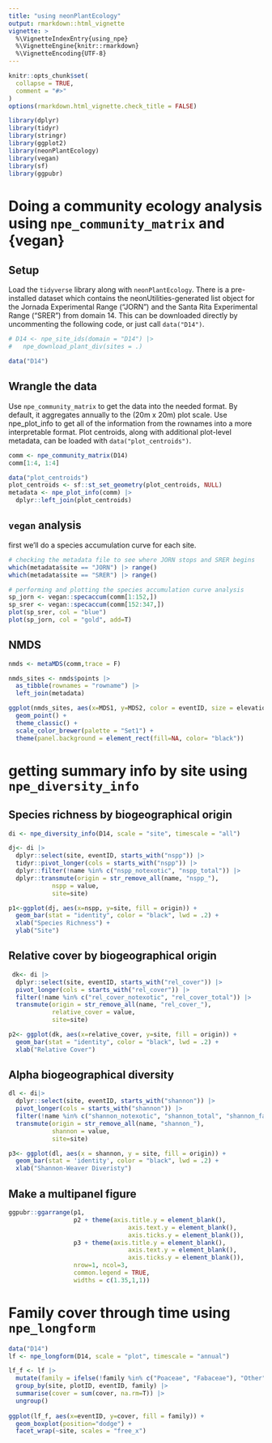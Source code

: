 ```yaml
---
title: "using neonPlantEcology"
output: rmarkdown::html_vignette
vignette: >
  %\VignetteIndexEntry{using_npe}
  %\VignetteEngine{knitr::rmarkdown}
  %\VignetteEncoding{UTF-8}
---
```


```r
knitr::opts_chunk$set(
  collapse = TRUE,
  comment = "#>"
)
options(rmarkdown.html_vignette.check_title = FALSE)
```

```r
library(dplyr)
library(tidyr)
library(stringr)
library(ggplot2)
library(neonPlantEcology)
library(vegan)
library(sf)
library(ggpubr)
```

# Doing a community ecology analysis using `npe_community_matrix` and {vegan}

## Setup

Load the `tidyverse` library along with `neonPlantEcology`. There is a 
pre-installed dataset which contains the neonUtilities-generated list object 
for the Jornada Experimental Range ("JORN") and the Santa Rita Experimental 
Range ("SRER") from domain 14. This can be downloaded directly by uncommenting
the following code, or just call `data("D14")`.


```r
# D14 <- npe_site_ids(domain = "D14") |>
#   npe_download_plant_div(sites = .)

data("D14")

```

## Wrangle the data

Use `npe_community_matrix` to get the data into the needed format. By default, 
it aggregates annually to the (20m x 20m) plot scale. Use npe_plot_info to get 
all of the information from the rownames into a more interpretable format. Plot
centroids, along with additional plot-level metadata, can be loaded with 
`data("plot_centroids")`.

```r
comm <- npe_community_matrix(D14)
comm[1:4, 1:4]

data("plot_centroids")
plot_centroids <- sf::st_set_geometry(plot_centroids, NULL)
metadata <- npe_plot_info(comm) |>
  dplyr::left_join(plot_centroids)


```

## `vegan` analysis

first we'll do a species accumulation curve for each site.

```r

# checking the metadata file to see where JORN stops and SRER begins
which(metadata$site == "JORN") |> range()
which(metadata$site == "SRER") |> range()

# performing and plotting the species accumulation curve analysis
sp_jorn <- vegan::specaccum(comm[1:152,])
sp_srer <- vegan::specaccum(comm[152:347,])
plot(sp_srer, col = "blue")
plot(sp_jorn, col = "gold", add=T)
```

## NMDS

```r
nmds <- metaMDS(comm,trace = F)

nmds_sites <- nmds$points |>
  as_tibble(rownames = "rowname") |>
  left_join(metadata)

ggplot(nmds_sites, aes(x=MDS1, y=MDS2, color = eventID, size = elevation, shape = site)) +
  geom_point() +
  theme_classic() +
  scale_color_brewer(palette = "Set1") +
  theme(panel.background = element_rect(fill=NA, color= "black"))

```

# getting summary info by site using `npe_diversity_info`

## Species richness by biogeographical origin

```r
di <- npe_diversity_info(D14, scale = "site", timescale = "all")

dj<- di |>
  dplyr::select(site, eventID, starts_with("nspp")) |>
  tidyr::pivot_longer(cols = starts_with("nspp")) |>
  dplyr::filter(!name %in% c("nspp_notexotic", "nspp_total")) |>
  dplyr::transmute(origin = str_remove_all(name, "nspp_"),
            nspp = value,
            site=site)

p1<-ggplot(dj, aes(x=nspp, y=site, fill = origin)) +
  geom_bar(stat = "identity", color = "black", lwd = .2) +
  xlab("Species Richness") +
  ylab("Site")

```

## Relative cover by biogeographical origin

```r
 dk<- di |>
  dplyr::select(site, eventID, starts_with("rel_cover")) |>
  pivot_longer(cols = starts_with("rel_cover")) |>
  filter(!name %in% c("rel_cover_notexotic", "rel_cover_total")) |>
  transmute(origin = str_remove_all(name, "rel_cover_"),
            relative_cover = value,
            site=site)

p2<- ggplot(dk, aes(x=relative_cover, y=site, fill = origin)) +
  geom_bar(stat = "identity", color = "black", lwd = .2) +
  xlab("Relative Cover")
```

## Alpha biogeographical diversity

```r
dl <- di|>
  dplyr::select(site, eventID, starts_with("shannon")) |>
  pivot_longer(cols = starts_with("shannon")) |>
  filter(!name %in% c("shannon_notexotic", "shannon_total", "shannon_family")) |>
  transmute(origin = str_remove_all(name, "shannon_"),
            shannon = value,
            site=site)

p3<- ggplot(dl, aes(x = shannon, y = site, fill = origin)) +
  geom_bar(stat = 'identity', color = "black", lwd = .2) +
  xlab("Shannon-Weaver Diveristy")

```

## Make a multipanel figure

```r
ggpubr::ggarrange(p1, 
                  p2 + theme(axis.title.y = element_blank(), 
                                 axis.text.y = element_blank(), 
                                 axis.ticks.y = element_blank()), 
                  p3 + theme(axis.title.y = element_blank(), 
                                 axis.text.y = element_blank(), 
                                 axis.ticks.y = element_blank()), 
                  nrow=1, ncol=3, 
                  common.legend = TRUE, 
                  widths = c(1.35,1,1))


```

# Family cover through time using `npe_longform`

```r
data("D14")
lf <- npe_longform(D14, scale = "plot", timescale = "annual")

lf_f <- lf |>
  mutate(family = ifelse(!family %in% c("Poaceae", "Fabaceae"), "Other", family)) |>
  group_by(site, plotID, eventID, family) |>
  summarise(cover = sum(cover, na.rm=T)) |>
  ungroup()
  
ggplot(lf_f, aes(x=eventID, y=cover, fill = family)) +
  geom_boxplot(position="dodge") +
  facet_wrap(~site, scales = "free_x") 
```



